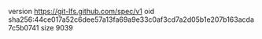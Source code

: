version https://git-lfs.github.com/spec/v1
oid sha256:44ce017a52c6dee57a13fa69a9e33c0af3cd7a2d05b1e207b163acda7c5b0741
size 9039
